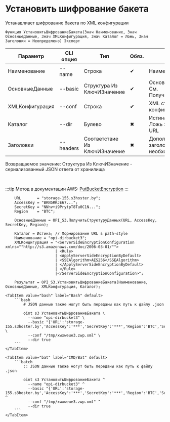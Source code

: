 ﻿---
sidebar_position: 4
description: Установить шифрование бакета и другие функции для работы с S3 в Открытом пакете интеграций - бесплатной open-source библиотеке интеграций для 1С:Предприятие 8, OneScript и CLI
keywords: [1C, 1С, 1С:Предприятие, 1С:Предприятие 8.3, API, Интеграция, Сервисы, Обмен, OneScript, CLI, S3]
---


# Установить шифрование бакета
 Устанавлиает шифрование бакета по XML конфигурации



`Функция УстановитьШифрованиеБакета(Знач Наименование, Знач ОсновныеДанные, Знач XMLКонфигурация, Знач Каталог = Ложь, Знач Заголовки = Неопределено) Экспорт`

  | Параметр | CLI опция | Тип | Обяз. | Назначение |
  |-|-|-|-|-|
  | Наименование | --name | Строка | &#x2714; | Наименование бакета |
  | ОсновныеДанные | --basic | Структура Из КлючИЗначение | &#x2714; | Основные данные запроса. См. ПолучитьСтруктуруДанных |
  | XMLКонфигурация | --conf | Строка | &#x2714; | XML строка или файл конфигурации шифрования |
  | Каталог | --dir | Булево | &#x2716; | Истина > Path style URL, Ложь > Virtual hosted style URL |
  | Заголовки | --headers | Соответствие Из КлючИЗначение | &#x2716; | Дополнительные заголовки запроса, если необходимо |

  
  Возвращаемое значение:   Структура Из КлючИЗначение - сериализованный JSON ответа от хранилища

<br/>

:::tip
Метод в документации AWS: [PutBucketEncryption](https://docs.aws.amazon.com/AmazonS3/latest/API/API_PutBucketEncryption.html)
:::
<br/>


```bsl title="Пример использования для 1С:Предприятие/OneScript"
    URL       = "storage-155.s3hoster.by";
    AccessKey = "BRN5RKJE67...";
    SecretKey = "NNhv+i9PrytpT8Tu0C1N...";
    Region    = "BTC";

    ОсновныеДанные = OPI_S3.ПолучитьСтруктуруДанных(URL, AccessKey, SecretKey, Region);

    Каталог = Истина; // Формирование URL в path-style
    Наименование = "opi-dirbucket3";
    XMLКонфигурация = "<ServerSideEncryptionConfiguration xmlns=""http://s3.amazonaws.com/doc/2006-03-01/"">
                      | <Rule>
                      | <ApplyServerSideEncryptionByDefault>
                      | <SSEAlgorithm>AES256</SSEAlgorithm>
                      | </ApplyServerSideEncryptionByDefault>
                      | </Rule>
                      |</ServerSideEncryptionConfiguration>";

    Результат = OPI_S3.УстановитьШифрованиеБакета(Наименование, ОсновныеДанные, XMLКонфигурация, Каталог);
```
    

 <Tabs>
  
    <TabItem value="bash" label="Bash" default>
        ```bash
            # JSON данные также могут быть переданы как путь к файлу .json
            
            oint s3 УстановитьШифрованиеБакета \
              --name "opi-dirbucket3" \
              --basic "{'URL':'storage-155.s3hoster.by','AccessKey':'***','SecretKey':'***','Region':'BTC','Service':'s3'}" \
              --conf "/tmp/xwxweue3.zwp.xml" \
              --dir true
        ```
    </TabItem>
  
    <TabItem value="bat" label="CMD/Bat" default>
        ```batch
            :: JSON данные также могут быть переданы как путь к файлу .json
            
            oint s3 УстановитьШифрованиеБакета ^
              --name "opi-dirbucket3" ^
              --basic "{'URL':'storage-155.s3hoster.by','AccessKey':'***','SecretKey':'***','Region':'BTC','Service':'s3'}" ^
              --conf "/tmp/xwxweue3.zwp.xml" ^
              --dir true
        ```
    </TabItem>
</Tabs>



